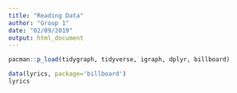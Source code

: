 ```yaml
---
title: "Reading Data"
author: "Group 1"
date: "02/09/2019"
output: html_document
---
```


```r
pacman::p_load(tidygraph, tidyverse, igraph, dplyr, billboard)
```

```r
data(lyrics, package='billboard')
lyrics
```


